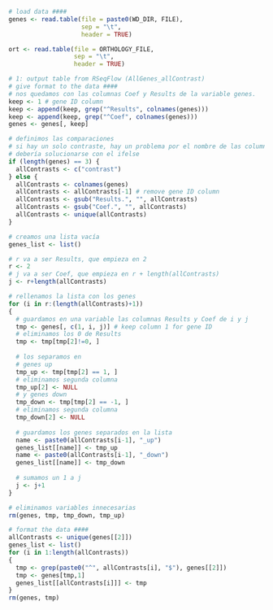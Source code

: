 ```r
# load data ####
genes <- read.table(file = paste0(WD_DIR, FILE),
                    sep = "\t",
                    header = TRUE)

ort <- read.table(file = ORTHOLOGY_FILE,
                  sep = "\t",
                  header = TRUE)
```

```r
# 1: output table from RSeqFlow (AllGenes_allContrast)
# give format to the data ####
# nos quedamos con las columnas Coef y Results de la variable genes.
keep <- 1 # gene ID column
keep <- append(keep, grep("^Results", colnames(genes)))
keep <- append(keep, grep("^Coef", colnames(genes)))
genes <- genes[, keep]

# definimos las comparaciones
# si hay un solo contraste, hay un problema por el nombre de las columnas
# debería solucionarse con el ifelse
if (length(genes) == 3) {
  allContrasts <- c("contrast")
} else {
  allContrasts <- colnames(genes)
  allContrasts <- allContrasts[-1] # remove gene ID column
  allContrasts <- gsub("Results.", "", allContrasts)
  allContrasts <- gsub("Coef.", "", allContrasts)
  allContrasts <- unique(allContrasts)
}

# creamos una lista vacía
genes_list <- list()

# r va a ser Results, que empieza en 2
r <- 2
# j va a ser Coef, que empieza en r + length(allContrasts)
j <- r+length(allContrasts)

# rellenamos la lista con los genes
for (i in r:(length(allContrasts)+1))
{
  # guardamos en una variable las columnas Results y Coef de i y j
  tmp <- genes[, c(1, i, j)] # keep column 1 for gene ID
  # eliminamos los 0 de Results
  tmp <- tmp[tmp[2]!=0, ]
  
  # los separamos en
  # genes up
  tmp_up <- tmp[tmp[2] == 1, ]
  # eliminamos segunda columna
  tmp_up[2] <- NULL
  # y genes down
  tmp_down <- tmp[tmp[2] == -1, ]
  # eliminamos segunda columna
  tmp_down[2] <- NULL
  
  # guardamos los genes separados en la lista
  name <- paste0(allContrasts[i-1], "_up")
  genes_list[[name]] <- tmp_up
  name <- paste0(allContrasts[i-1], "_down")
  genes_list[[name]] <- tmp_down
  
  # sumamos un 1 a j
  j <- j+1
}

# eliminamos variables innecesarias
rm(genes, tmp, tmp_down, tmp_up)
```

```r
# format the data ####
allContrasts <- unique(genes[[2]])
genes_list <- list()
for (i in 1:length(allContrasts))
{
  tmp <- grep(paste0("^", allContrasts[i], "$"), genes[[2]])
  tmp <- genes[tmp,1]
  genes_list[[allContrasts[i]]] <- tmp
}
rm(genes, tmp)
```